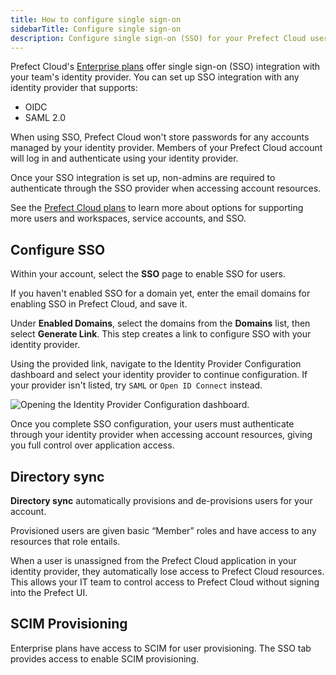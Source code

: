 ```yaml
---
title: How to configure single sign-on
sidebarTitle: Configure single sign-on
description: Configure single sign-on (SSO) for your Prefect Cloud users.
---
```


Prefect Cloud's [Enterprise plans](https://www.prefect.io/pricing) offer single sign-on (SSO) integration with your team's identity provider.
You can set up SSO integration with any identity provider that supports:

- OIDC
- SAML 2.0

When using SSO, Prefect Cloud won't store passwords for any accounts managed by your identity provider.
Members of your Prefect Cloud account will log in and authenticate using your identity provider.

Once your SSO integration is set up, non-admins are required to authenticate through the SSO provider when 
accessing account resources.

See the [Prefect Cloud plans](https://www.prefect.io/pricing) to learn more about options for supporting more users and 
workspaces, service accounts, and SSO.

## Configure SSO

Within your account, select the **SSO** page to enable SSO for users.

If you haven't enabled SSO for a domain yet, enter the email domains for enabling SSO in Prefect Cloud, and save it.

Under **Enabled Domains**, select the domains from the **Domains** list, then select **Generate Link**. 
This step creates a link to configure SSO with your identity provider.


Using the provided link, navigate to the Identity Provider Configuration dashboard and select your identity provider to continue 
configuration. If your provider isn't listed, try `SAML` or `Open ID Connect` instead.

![Opening the Identity Provider Configuration dashboard.](/v3/img/ui/cloud-sso-dashboard.png)

Once you complete SSO configuration, your users must authenticate through your identity provider when accessing account resources, giving you full control over application access.

## Directory sync

**Directory sync** automatically provisions and de-provisions users for your account.

Provisioned users are given basic “Member” roles and have access to any resources that role entails.

When a user is unassigned from the Prefect Cloud application in your identity provider, they automatically lose access to 
Prefect Cloud resources. This allows your IT team to control access to Prefect Cloud without signing into the Prefect UI.

## SCIM Provisioning

Enterprise plans have access to SCIM for user provisioning.
The SSO tab provides access to enable SCIM provisioning.

